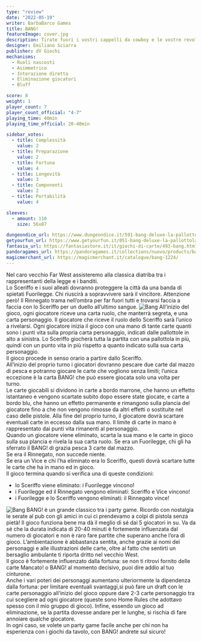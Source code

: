 ```yaml
---
type: "review"
date: "2022-05-19"
writer: BarbaBarco Games
title: BANG!
featureImage: cover.jpg
description: Tirate fuori i vostri cappelli da cowboy e le vostre revolver per una bella sparatoria tra amici in stile spaghetti western! Questo è BANG!
designer: Emiliano Sciarra
publisher: dV Giochi
mechanisms:
  - Ruoli nascosti
  - Asimmetrico
  - Interazione diretta
  - Eliminazione giocatori
  - Bluff

score: 8
weight: 1
player_count: 7
player_count_official: "4-7"
playing_time: 40min
playing_time_official: 20-40min

sidebar_votes:
  - title: Complessità
    value: 2
  - title: Preparazione
    value: 2
  - title: Fortuna
    value: 4
  - title: Longevità
    value: 3
  - title: Componenti
    value: 2
  - title: Portabilità
    value: 4

sleeves:
  - amount: 110
    size: 56x87

dungeondice_url: https://www.dungeondice.it/591-bang-deluxe-la-pallottola.html
getyourfun_url: https://www.getyourfun.it/051-bang-deluxe-la-pallottola-party-game.html
fantasia_url: https://fantasiastore.it/it/giochi-di-carte/493-bang.html
pandoragames_url: https://pandoragames.it/collections/nuovo/products/bang-deluxe-la-pallottola
magicmerchant_url: https://magicmerchant.it/catalogue/bang-1224/
---
```


<Setting>
  Nel caro vecchio Far West assisteremo alla classica diatriba tra i
  rappresentanti della legge e i banditi.
  <br />
  Lo Sceriffo e i suoi alleati dovranno proteggere la città da una banda di
  spietati Fuorilegge. Chi riuscirà a sopravvivere sarà il vincitore. Attenzione
  però! Il Rinnegato trama nell’ombra per far fuori tutti e trovarsi faccia a
  faccia con lo Sceriffo per un duello all’ultimo sangue.
</Setting>

<img src="./game1.jpg" alt="Bang" />

<Rules>
  All’inizio del gioco, ogni giocatore riceve una carta ruolo, che manterrà
  segreta, e una carta personaggio. Il giocatore che riceve il ruolo dello
  Sceriffo sarà l’unico a rivelarsi. Ogni giocatore inizia il gioco con una mano
  di tante carte quanti sono i punti vita sulla propria carta personaggio,
  indicati dalle pallottole in alto a sinistra. Lo Sceriffo giocherà tutta la
  partita con una pallottola in più, quindi con un punto vita in più rispetto a
  quanto indicato sulla sua carta personaggio.
  <br />
  Il gioco procede in senso orario a partire dallo Sceriffo.
  <br />
  All’inizio del proprio turno i giocatori dovranno pescare due carte dal mazzo
  di pesca e potranno giocare le carte che vogliono senza limiti; l’unica
  eccezione è la carta BANG! che può essere giocata solo una volta per turno.
  <br />
  Le carte giocabili si dividono in carte a bordo marrone, che hanno un effetto
  istantaneo e vengono scartate subito dopo essere state giocate, e carte a
  bordo blu, che hanno un effetto permanente e rimangono sulla plancia del
  giocatore fino a che non vengono rimosse da altri effetti o sostituite nel
  caso delle pistole. Alla fine del proprio turno, il giocatore dovrà scartare
  eventuali carte in eccesso dalla sua mano. Il limite di carte in mano è
  rappresentato dai punti vita rimanenti al personaggio.
  <br />
  Quando un giocatore viene eliminato, scarta la sua mano e le carte in gioco
  sulla sua plancia e rivela la sua carta ruolo. Se era un Fuorilegge, chi gli
  ha sferrato il BANG! di grazia pesca 3 carte dal mazzo.
  <br />
  Se era il Rinnegato, non succede niente.
  <br />
  Se era un Vice e chi l’ha eliminato era lo Sceriffo, questi dovrà scartare
  tutte le carte che ha in mano ed in gioco.
  <br />
  Il gioco termina quando si verifica una di queste condizioni:
  <ul>
    <li>lo Sceriffo viene eliminato: i Fuorilegge vincono!</li>
    <li>
      i Fuorilegge ed il Rinnegato vengono eliminati: Sceriffo e Vice vincono!
    </li>
    <li>i Fuorilegge e lo Sceriffo vengono eliminati: il Rinnegato vince!</li>
  </ul>
</Rules>

<img src="./game2.jpg" alt="Bang" />

<Feedback>
  BANG! è un grande classico tra i party game. Ricordo con nostalgia le serate
  al pub con gli amici in cui ci prendevamo a colpi di pistola senza pietà! Il
  gioco funziona bene ma dà il meglio di sé dai 5 giocatori in su. Va da sé che
  la durata indicata di 20-40 minuti è fortemente influenzata dal numero di
  giocatori e non è raro fare partite che superano anche l’ora di gioco.
  L’ambientazione è abbastanza sentita, anche grazie ai nomi dei personaggi e
  alle illustrazioni delle carte, oltre al fatto che sentirti un bersaglio
  ambulante ti riporta dritto nel vecchio West. <br />
  Il gioco è fortemente influenzato dalla fortuna: se non ti ritrovi fornito delle
  carte Mancato! o BANG! al momento decisivo, puoi dire addio al tuo cinturone.
  <br />
  Anche i vari poteri dei personaggi aumentano ulteriormente la dipendenza dalla
  fortuna: per limitare eventuali svantaggi,si può fare un draft con le carte personaggio
  all’inizio del gioco oppure dare 2-3 carte personaggio tra cui scegliere ad ogni
  giocatore (queste sono Home Rules che adottavo spesso con il mio gruppo di gioco).
  Infine, essendo un gioco ad eliminazione, se la partita dovesse andare per le lunghe,
  si rischia di fare annoiare qualche giocatore. <br />
  In ogni caso, se volete un party game facile anche per chi non ha esperienza
  con i giochi da tavolo, con BANG! andrete sul sicuro!
</Feedback>

<Instagram id="CdvHm2GjimE" />
